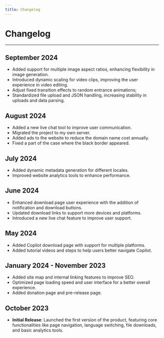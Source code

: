 ```yaml
---
title: Changelog
---
```


# Changelog

----

## September 2024
- Added support for multiple image aspect ratios, enhancing flexibility in image generation.
- Introduced dynamic scaling for video clips, improving the user experience in video editing.
- Adjust fixed transition effects to random entrance animations;
- Standardized file upload and JSON handling, increasing stability in uploads and data parsing.

## August 2024
- Added a new live chat tool to improve user communication.
- Migrated the project to my own server.
- Added ads to the website to reduce the domain name cost annually.
- Fixed a part of the case where the black border appeared.

## July 2024
- Added dynamic metadata generation for different locales.
- Improved website analytics tools to enhance performance.

## June 2024
- Enhanced download page user experience with the addition of notification and download buttons.
- Updated download links to support more devices and platforms.
- Introduced a new live chat feature to improve user support.

## May 2024
- Added Copilot download page with support for multiple platforms.
- Added tutorial videos and steps to help users better navigate Copilot.

## January 2024 - November 2023
- Added site map and internal linking features to improve SEO.
- Optimized page loading speed and user interface for a better overall experience.
- Added donation page and pre-release page.

## October 2023
- **Initial Release**: Launched the first version of the product, featuring core functionalities like page navigation, language switching, file downloads, and basic analytics tools.
